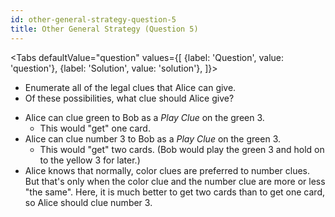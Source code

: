 ```yaml
---
id: other-general-strategy-question-5
title: Other General Strategy (Question 5)
---
```



<BeginnersGuideProgress id="other-general-strategy-question-4" />

<!-- lint disable no-undefined-references -->

<Tabs
  defaultValue="question"
  values={[
    {label: 'Question', value: 'question'},
    {label: 'Solution', value: 'solution'},
  ]}>
<TabItem value="question">

- Enumerate all of the legal clues that Alice can give.
- Of these possibilities, what clue should Alice give?

</TabItem>
<TabItem value="solution">

- Alice can clue green to Bob as a _Play Clue_ on the green 3.
  - This would "get" one card.
- Alice can clue number 3 to Bob as a _Play Clue_ on the green 3.
  - This would "get" two cards. (Bob would play the green 3 and hold on to the yellow 3 for later.)
- Alice knows that normally, color clues are preferred to number clues. But that's only when the color clue and the number clue are more or less "the same". Here, it is much better to get two cards than to get one card, so Alice should clue number 3.

</TabItem>
</Tabs>

<OtherGeneralStrategyQuestion5 />
